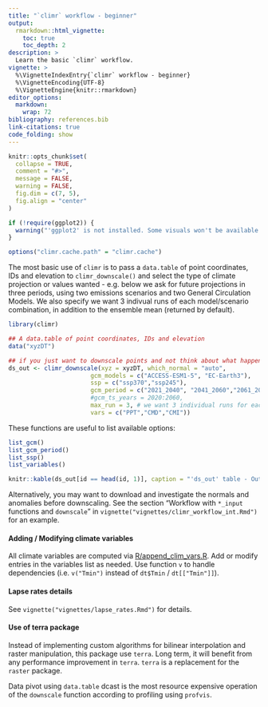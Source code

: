 ```yaml
---
title: "`climr` workflow - beginner"
output: 
  rmarkdown::html_vignette:
    toc: true
    toc_depth: 2
description: >
  Learn the basic `climr` workflow.
vignette: >
  %\VignetteIndexEntry{`climr` workflow - beginner}
  %\VignetteEncoding{UTF-8}
  %\VignetteEngine{knitr::rmarkdown}
editor_options: 
  markdown: 
    wrap: 72
bibliography: references.bib
link-citations: true
code_folding: show
---
```


```r
knitr::opts_chunk$set(
  collapse = TRUE,
  comment = "#>",
  message = FALSE,
  warning = FALSE,
  fig.dim = c(7, 5),
  fig.align = "center"
)

if (!require(ggplot2)) {
  warning("'ggplot2' is not installed. Some visuals won't be available.")
}

options("climr.cache.path" = "climr.cache")
```


The most basic use of `climr` is to pass a `data.table` of point coordinates, IDs
and elevation to `climr_downscale()` and select the type of climate projection or 
values wanted - e.g. below we ask for future projections in three periods, using
two emissions scenarios and two General Circulation Models. We also specify we want
3 indivual runs of each model/scenario combination, in addition to the ensemble mean
(returned by default).


```r
library(climr)

## A data.table of point coordinates, IDs and elevation
data("xyzDT")

## if you just want to downscale points and not think about what happening behind the scenes, use this function
ds_out <- climr_downscale(xyz = xyzDT, which_normal = "auto", 
                       gcm_models = c("ACCESS-ESM1-5", "EC-Earth3"), 
                       ssp = c("ssp370","ssp245"), 
                       gcm_period = c("2021_2040", "2041_2060","2061_2080"),
                       #gcm_ts_years = 2020:2060,
                       max_run = 3, # we want 3 individual runs for each model
                       vars = c("PPT","CMD","CMI"))
```

These functions are useful to list available options:
```r
list_gcm()
list_gcm_period()
list_ssp()
list_variables()
```

```r
knitr::kable(ds_out[id == head(id, 1)], caption = "'ds_out' table - Output from `climr_downscale`. Outputs are shown for one location ('id')")
```

Alternatively, you may want to download and investigate the normals and anomalies
before downscaling. See the section "Workflow with `*_input` functions and `downscale`"
in `vignette("vignettes/climr_workflow_int.Rmd")` for an example.

#### Adding / Modifying climate variables

All climate variables are computed via [R/append_clim_vars.R](./R/append_clim_vars.R).
Add or modify entries in the variables list as needed.
Use function `v` to handle dependencies (i.e. `v("Tmin")` instead of `dt$Tmin` / `dt[["Tmin"]]`).

#### Lapse rates details

See `vignette("vignettes/lapse_rates.Rmd")` for details.

#### Use of terra package

Instead of implementing custom algorithms for bilinear interpolation and raster manipulation, this package use `terra`.
Long term, it will benefit from any performance improvement in `terra`.
`terra` is a replacement for the `raster` package.

Data pivot using `data.table` dcast is the most resource expensive operation of the `downscale` function according to profiling using `profvis`.